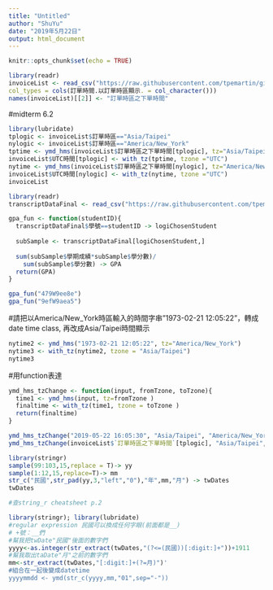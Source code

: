 ```yaml
---
title: "Untitled"
author: "ShuYu"
date: "2019年5月22日"
output: html_document
---
```


```r
knitr::opts_chunk$set(echo = TRUE)
```

```r
library(readr)
invoiceList <- read_csv("https://raw.githubusercontent.com/tpemartin/github-data/master/invoiceList.csv",
col_types = cols(訂單時間.以訂單時區顯示. = col_character()))
names(invoiceList)[[2]] <- "訂單時區之下單時間"
```

#midterm 6.2
```r
library(lubridate)
tplogic <- invoiceList$訂單時區=="Asia/Taipei"
nylogic <- invoiceList$訂單時區=="America/New_York"
tptime <- ymd_hms(invoiceList$訂單時區之下單時間[tplogic], tz="Asia/Taipei" )
invoiceList$UTC時間[tplogic] <- with_tz(tptime, tzone ="UTC")
nytime <- ymd_hms(invoiceList$訂單時區之下單時間[nylogic], tz="America/New_York" )
invoiceList$UTC時間[nylogic] <- with_tz(nytime, tzone ="UTC")
invoiceList
```

```r
library(readr)
transcriptDataFinal <- read_csv("https://raw.githubusercontent.com/tpemartin/github-data/master/transcriptDataFinal.csv")
```

```r
gpa_fun <- function(studentID){
  transcriptDataFinal$學號==studentID -> logiChosenStudent
  
  subSample <- transcriptDataFinal[logiChosenStudent,]
  
  sum(subSample$學期成績*subSample$學分數)/
    sum(subSample$學分數) -> GPA
  return(GPA)
}
```
```r
gpa_fun("479W9ee8e")
gpa_fun("9efW9aea5")
```


#請把以America/New_York時區輸入的時間字串"1973-02-21 12:05:22"，轉成date time class, 再改成Asia/Taipei時間顯示
```r
nytime2 <- ymd_hms("1973-02-21 12:05:22", tz="America/New_York")
nytime3 <- with_tz(nytime2, tzone = "Asia/Taipei")
nytime3
```

#用function表達
```r
ymd_hms_tzChange <- function(input, fromTzone, toTzone){
  time1 <- ymd_hms(input, tz=fromTzone )
  finaltime <- with_tz(time1, tzone = toTzone )
  return(finaltime)
}

ymd_hms_tzChange("2019-05-22 16:05:30", "Asia/Taipei", "America/New_York")
ymd_hms_tzChange(invoiceList$`訂單時區之下單時間`[tplogic], "Asia/Taipei", "UTC")
```


```r
library(stringr)
sample(99:103,15,replace = T)-> yy
sample(1:12,15,replace=T)-> mm
str_c("民國",str_pad(yy,3,"left","0"),"年",mm,"月") -> twDates
twDates
```

```r
#查string_r cheatsheet p.2 

library(stringr); library(lubridate)
#regular expression 民國可以換成任何字眼(前面都是__)
# +號：__們
#幫我把twDate"民國"後面的數字們
yyyy<-as.integer(str_extract(twDates,"(?<=(民國))[:digit:]+"))+1911 
#幫我取出taDate"月"之前的數字們
mm<-str_extract(twDates,"[:digit:]+(?=月)")'
#組合在一起後變成datetime
yyyymmdd <- ymd(str_c(yyyy,mm,"01",sep="-"))
```



























